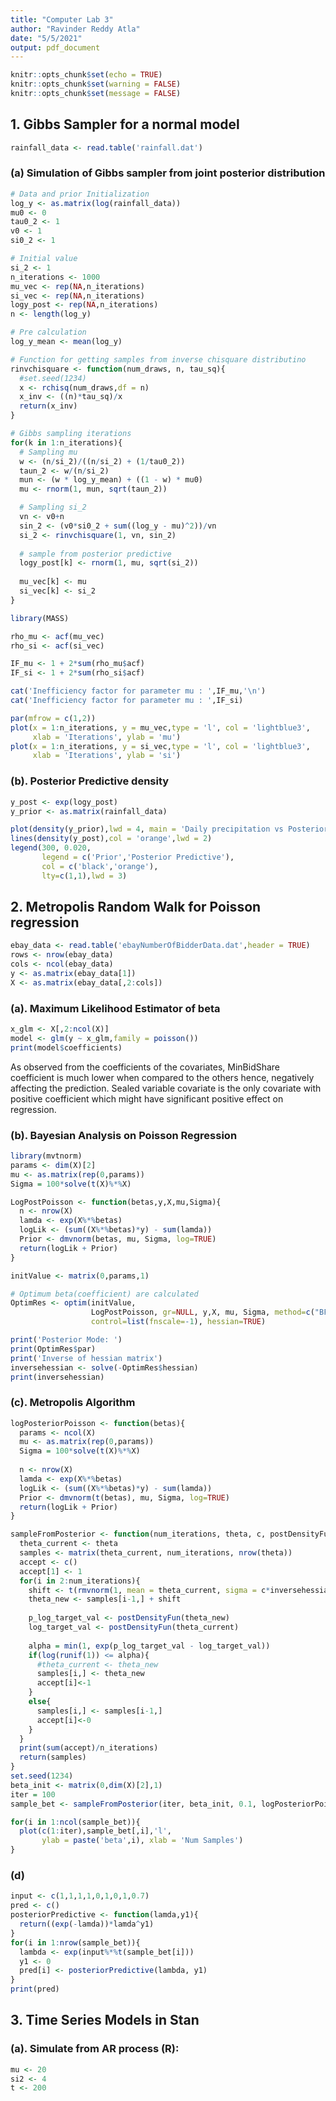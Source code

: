 ```yaml
---
title: "Computer Lab 3"
author: "Ravinder Reddy Atla"
date: "5/5/2021"
output: pdf_document
---
```


```r
knitr::opts_chunk$set(echo = TRUE)
knitr::opts_chunk$set(warning = FALSE)
knitr::opts_chunk$set(message = FALSE)
```


## 1. Gibbs Sampler for a normal model

```r
rainfall_data <- read.table('rainfall.dat')
```

### (a) Simulation of Gibbs sampler from joint posterior distribution

```r
# Data and prior Initialization
log_y <- as.matrix(log(rainfall_data))
mu0 <- 0
tau0_2 <- 1
v0 <- 1
si0_2 <- 1

# Initial value
si_2 <- 1
n_iterations <- 1000
mu_vec <- rep(NA,n_iterations)
si_vec <- rep(NA,n_iterations)
logy_post <- rep(NA,n_iterations)
n <- length(log_y)

# Pre calculation
log_y_mean <- mean(log_y)

# Function for getting samples from inverse chisquare distributino
rinvchisquare <- function(num_draws, n, tau_sq){
  #set.seed(1234)
  x <- rchisq(num_draws,df = n)
  x_inv <- ((n)*tau_sq)/x
  return(x_inv)
}

# Gibbs sampling iterations
for(k in 1:n_iterations){
  # Sampling mu
  w <- (n/si_2)/((n/si_2) + (1/tau0_2))
  taun_2 <- w/(n/si_2)
  mun <- (w * log_y_mean) + ((1 - w) * mu0)
  mu <- rnorm(1, mun, sqrt(taun_2))

  # Sampling si_2
  vn <- v0+n
  sin_2 <- (v0*si0_2 + sum((log_y - mu)^2))/vn
  si_2 <- rinvchisquare(1, vn, sin_2)
  
  # sample from posterior predictive
  logy_post[k] <- rnorm(1, mu, sqrt(si_2))
  
  mu_vec[k] <- mu
  si_vec[k] <- si_2
}

```

```r
library(MASS)

rho_mu <- acf(mu_vec)
rho_si <- acf(si_vec)

IF_mu <- 1 + 2*sum(rho_mu$acf)
IF_si <- 1 + 2*sum(rho_si$acf)

cat('Inefficiency factor for parameter mu : ',IF_mu,'\n')
cat('Inefficiency factor for parameter mu : ',IF_si)

par(mfrow = c(1,2))
plot(x = 1:n_iterations, y = mu_vec,type = 'l', col = 'lightblue3',
     xlab = 'Iterations', ylab = 'mu')
plot(x = 1:n_iterations, y = si_vec,type = 'l', col = 'lightblue3',
     xlab = 'Iterations', ylab = 'si')
```

### (b). Posterior Predictive density

```r
y_post <- exp(logy_post)
y_prior <- as.matrix(rainfall_data)

plot(density(y_prior),lwd = 4, main = 'Daily precipitation vs Posterior Predictive')
lines(density(y_post),col = 'orange',lwd = 2)
legend(300, 0.020,
       legend = c('Prior','Posterior Predictive'),
       col = c('black','orange'),
       lty=c(1,1),lwd = 3)

```


## 2. Metropolis Random Walk for Poisson regression

```r
ebay_data <- read.table('ebayNumberOfBidderData.dat',header = TRUE)
rows <- nrow(ebay_data)
cols <- ncol(ebay_data)
y <- as.matrix(ebay_data[1])
X <- as.matrix(ebay_data[,2:cols])
```


### (a). Maximum Likelihood Estimator of beta

```r
x_glm <- X[,2:ncol(X)]
model <- glm(y ~ x_glm,family = poisson())
print(model$coefficients)
```

As observed from the coefficients of the covariates, MinBidShare coefficient is much lower when compared to the others hence, negatively affecting the prediction. Sealed variable covariate is the only covariate with positive coefficient which might have significant positive effect on regression.


### (b). Bayesian Analysis on Poisson Regression

```r
library(mvtnorm)
params <- dim(X)[2]
mu <- as.matrix(rep(0,params))
Sigma = 100*solve(t(X)%*%X)

LogPostPoisson <- function(betas,y,X,mu,Sigma){
  n <- nrow(X)
  lamda <- exp(X%*%betas)
  logLik <- (sum((X%*%betas)*y) - sum(lamda))
  Prior <- dmvnorm(betas, mu, Sigma, log=TRUE)
  return(logLik + Prior)
}

initValue <- matrix(0,params,1)

# Optimum beta(coefficient) are calculated
OptimRes <- optim(initValue,
                  LogPostPoisson, gr=NULL, y,X, mu, Sigma, method=c("BFGS"),
                  control=list(fnscale=-1), hessian=TRUE)
```

```r
print('Posterior Mode: ')
print(OptimRes$par)
print('Inverse of hessian matrix')
inversehessian <- solve(-OptimRes$hessian)
print(inversehessian)
```


### (c). Metropolis Algorithm


```r
logPosteriorPoisson <- function(betas){
  params <- ncol(X)
  mu <- as.matrix(rep(0,params))
  Sigma = 100*solve(t(X)%*%X)
  
  n <- nrow(X)
  lamda <- exp(X%*%betas)
  logLik <- (sum((X%*%betas)*y) - sum(lamda))
  Prior <- dmvnorm(t(betas), mu, Sigma, log=TRUE)
  return(logLik + Prior)
}

sampleFromPosterior <- function(num_iterations, theta, c, postDensityFun){
  theta_current <- theta
  samples <- matrix(theta_current, num_iterations, nrow(theta))
  accept <- c()
  accept[1] <- 1
  for(i in 2:num_iterations){
    shift <- t(rmvnorm(1, mean = theta_current, sigma = c*inversehessian))
    theta_new <- samples[i-1,] + shift
    
    p_log_target_val <- postDensityFun(theta_new)
    log_target_val <- postDensityFun(theta_current)
    
    alpha = min(1, exp(p_log_target_val - log_target_val))
    if(log(runif(1)) <= alpha){
      #theta_current <- theta_new
      samples[i,] <- theta_new
      accept[i]<-1
    }
    else{
      samples[i,] <- samples[i-1,]
      accept[i]<-0
    }
  }
  print(sum(accept)/n_iterations)
  return(samples)
}
set.seed(1234)
beta_init <- matrix(0,dim(X)[2],1)
iter = 100
sample_bet <- sampleFromPosterior(iter, beta_init, 0.1, logPosteriorPoisson)

for(i in 1:ncol(sample_bet)){
  plot(c(1:iter),sample_bet[,i],'l',
       ylab = paste('beta',i), xlab = 'Num Samples')
}
```



### (d)

```r
input <- c(1,1,1,1,0,1,0,1,0.7)
pred <- c()
posteriorPredictive <- function(lamda,y1){
  return((exp(-lamda))*lamda^y1)
}
for(i in 1:nrow(sample_bet)){
  lambda <- exp(input%*%t(sample_bet[i]))
  y1 <- 0
  pred[i] <- posteriorPredictive(lambda, y1)
}
print(pred)
```

## 3. Time Series Models in Stan

### (a). Simulate from AR process (R):

```r
mu <- 20
si2 <- 4
t <- 200


```






